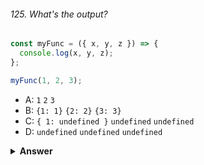 ###### 125. What's the output?

```javascript
const myFunc = ({ x, y, z }) => {
  console.log(x, y, z);
};

myFunc(1, 2, 3);
```

- A: `1` `2` `3`
- B: `{1: 1}` `{2: 2}` `{3: 3}`
- C: `{ 1: undefined }` `undefined` `undefined`
- D: `undefined` `undefined` `undefined`

<details>
<summary>
<b>Answer</b>
</summary>

#### Answer: D

`myFunc` expects an object with properties `x`, `y` and `z` as its argument. Since we're only passing three separate numeric values (1, 2, 3) instead of one object with properties `x`, `y` and `z` ({x: 1, y: 2, z: 3}), `x`, `y` and `z` have their default value of `undefined`.

</details>
